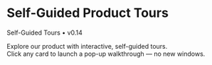 
# Self-Guided Product Tours

<div className="mt-3 inline-flex items-center gap-2 rounded-full bg-fuchsia-600/15 text-fuchsia-300 px-3 py-1 text-xs font-medium">
  Self-Guided Tours • v0.14
</div>

Explore our product with interactive, self-guided tours.  
Click any card to launch a pop-up walkthrough — no new windows.

<SelfGuidedTours version="0.14" />
